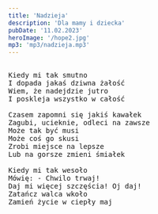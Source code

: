 ```yaml
---
title: 'Nadzieja'
description: 'Dla mamy i dziecka'
pubDate: '11.02.2023'
heroImage: '/hope2.jpg'
mp3: 'mp3/nadzieja.mp3'
---
```

<pre>

Kiedy mi tak smutno
I dopada jakaś dziwna żałość
Wiem, że nadejdzie jutro
I poskleja wszystko w całość

Czasem zapomni się jakiś kawałek
Zagubi, ucieknie, odleci na zawsze
Może tak być musi
Może coś go skusi
Zrobi miejsce na lepsze
Lub na gorsze zmieni śmiałek

Kiedy mi tak wesoło
Mówię: - Chwilo trwaj!
Daj mi więcej szczęścia! Oj daj!
Zatańcz walca wkoło
Zamień życie w ciepły maj

  
</pre>
